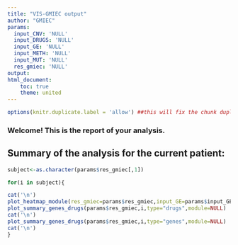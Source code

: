 ```yaml
---
title: "VIS-GMIEC output"
author: "GMIEC"
params:
  input_CNV: 'NULL'
  input_DRUGS: 'NULL'
  input_GE: 'NULL'
  input_METH: 'NULL'
  input_MUT: 'NULL'
  res_gmiec: 'NULL'
output:
html_document:
    toc: true
    theme: united
---
```



```r
options(knitr.duplicate.label = 'allow') ##this will fix the chunk duplicate error
```
### Welcome! This is the report of your analysis.

## Summary of the analysis for the current patient:
```r
subject<-as.character(params$res_gmiec[,1])

for(i in subject){

cat('\n')  
plot_heatmap_module(res_gmiec=params$res_gmiec,input_GE=params$input_GE,input_CNV=params$input_CNV,input_METH=params$input_METH,input_MUT=params$input_MUT,input_DRUGS=params$input_DRUGS,i)  
plot_summary_genes_drugs(params$res_gmiec,i,type="drugs",module=NULL)
cat('\n')  
plot_summary_genes_drugs(params$res_gmiec,i,type="genes",module=NULL)
cat('\n')  
}
```
